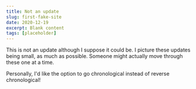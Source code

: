 ```yaml
---
title: Not an update
slug: first-fake-site
date: 2020-12-19
excerpt: Blank content
tags: [placeholder]
---
```


This is not an update although I suppose it could be. I picture these updates being small, as much as possible. Someone might actually move through these one at a time.

Personally, I'd like the option to go chronological instead of reverse chronological!
